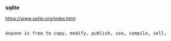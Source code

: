 ### sqlite

https://www.sqlite.org/index.html

<pre className='license'>

Anyone is free to copy, modify, publish, use, compile, sell, or distribute the original SQLite code, either in source code form or as a compiled binary, for any purpose, commercial or non-commercial, and by any means.

</pre>